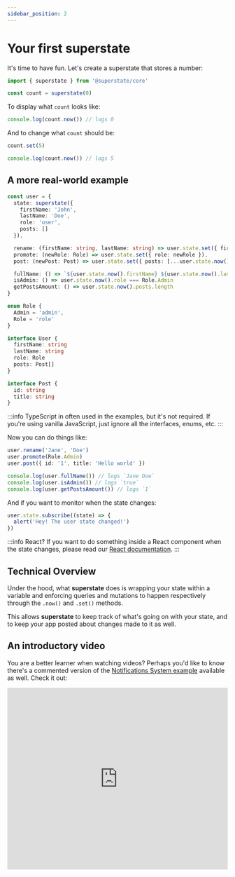 ```yaml
---
sidebar_position: 2
---
```


# Your first superstate

It's time to have fun. Let's create a superstate that stores a number:

```typescript
import { superstate } from '@superstate/core'

const count = superstate(0)
```

To display what `count` looks like:

```typescript
console.log(count.now()) // logs 0
```

And to change what `count` should be:

```typescript
count.set(5)

console.log(count.now()) // logs 5
```

## A more real-world example

```ts
const user = {
  state: superstate({
    firstName: 'John',
    lastName: 'Doe',
    role: 'user',
    posts: []
  }),

  rename: (firstName: string, lastName: string) => user.state.set({ firstName, lastName }),
  promote: (newRole: Role) => user.state.set({ role: newRole }),
  post: (newPost: Post) => user.state.set({ posts: [...user.state.now().posts, newPost] }),

  fullName: () => `${user.state.now().firstName} ${user.state.now().lastName}`,
  isAdmin: () => user.state.now().role === Role.Admin
  getPostsAmount: () => user.state.now().posts.length
}

enum Role {
  Admin = 'admin',
  Role = 'role'
}

interface User {
  firstName: string
  lastName: string
  role: Role
  posts: Post[]
}

interface Post {
  id: string
  title: string
}
```

:::info
TypeScript in often used in the examples, but it's not required. If you're using vanilla JavaScript, just
ignore all the interfaces, enums, etc.
:::

Now you can do things like:

```ts
user.rename('Jane', 'Doe')
user.promote(Role.Admin)
user.post({ id: '1', title: 'Hello world' })

console.log(user.fullName()) // logs `Jane Doe`
console.log(user.isAdmin()) // logs `true`
console.log(user.getPostsAmount()) // logs `1`
```

And if you want to monitor when the state changes:

```ts
user.state.subscribe((state) => {
  alert('Hey! The user state changed!')
})
```

:::info React?
If you want to do something inside a React component when the state changes, please read our [React documentation](/getting-started/react).
:::

## Technical Overview

Under the hood, what **superstate** does is wrapping your state within a variable and
enforcing queries and mutations to happen respectively through the `.now()` and `.set()` methods.

This allows **superstate** to keep track of what's going on with your state, and to keep your
app posted about changes made to it as well.

## An introductory video

You are a better learner when watching videos? Perhaps you'd like to know there's a commented version of the [Notifications System example](/examples/notifications-system)
available as well. Check it out:

<iframe
  width='100%'
  height='415'
  src='https://www.youtube.com/embed/lU6QkD0gGYg'
  title='YouTube video player'
  frameborder='0'
  allow='accelerometer; autoplay; clipboard-write; encrypted-media; gyroscope; picture-in-picture'
  allowfullscreen
/>
